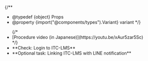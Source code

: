 
{/**
  * @typedef {object} Props
  * @property {import("@components/types").Variant} variant
  */}

<ul class="procedure">
  {/*
    <If cond={props.variant === "oc"}>
      <li>[Procedure video (in Japanese)](https://youtu.be/xAur5zar5Sc)</li>
    </If>
  */}
  <li>
    **Check: Login to ITC-LMS**
    <Login support={props.variant === "oc"} />
  </li>
  <li>
    **Optional task: Linking ITC-LMS with LINE notification**
    <NotificationHelp support={props.variant === "oc"} />
  </li>
</ul>
